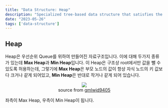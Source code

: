 ```yaml
---
title: "Data Structure: Heap"
description: "Specialized tree-based data structure that satisfies the heap property"
date: "2023-05-26"
tags: ['data-structure']
---
```

## Heap
Heap은 우선순위 Queue를 위하여 만들어진 자료구조입니다. 이에 대해 두가지 종류가 있는데 **Max Heap**과 **Min Heap**입니다. 이 Heap은 구조상 root에서만 값을 뺄 수 있도록 허용하는데, 그렇기에 **Max Heap**은 부모 노드의 값이 항상 자식 노드의 키 값보다 크거나 같게 되어있고, **Min Heap**은 반대로 작거나 같게 되어 있습니다.

<p align="center">
<img src="https://github.com/shiueo/shiueo/blob/main/web/public/types-of-heap.png?raw=true"/><br/>
source from <a href="https://gmlwjd9405.github.io">gmlwjd9405</a>
</p>

좌측이 Max Heap, 우측이 Min Heap이 됩니다.